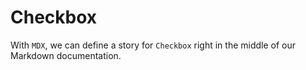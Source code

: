 <!-- Checkbox.stories.mdx -->


<!-- // import { HawaTypography } from "../../elements" -->

<Meta title="Test/Boga" />

<!-- // export const Template = (args) => <HawaTypography>tetet</HawaTypography> -->

# Checkbox

With `MDX`, we can define a story for `Checkbox` right in the middle of our
Markdown documentation.

<!--
<Canvas>
  <Story
    name="Unchecked"
    args={{
      label: 'Unchecked',
    }}>
    {Template.bind({})}
   </Story>

  <Story
    name="Checked"
    args={{
      label: 'Unchecked',
      checked: true,
    }}>
    {Template.bind({})}
   </Story>

  <Story
    name="Secondary"
    args={{
      label: 'Secondary',
      checked: true,
      appearance: 'secondary',
    }}>
    {Template.bind({})}
   </Story>
</Canvas> -->
